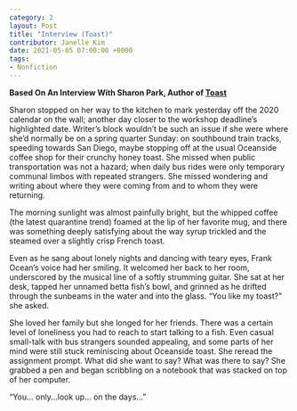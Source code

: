 ---
category: 2
layout: Post
title: "Interview (Toast)"
contributor: Janelle Kim
date: 2021-05-05 07:00:00 +0000
tags: 
- Nonfiction
---
<strong>Based On An Interview With Sharon Park, Author of <a href="{{ site.baseurl }}/2/toast">Toast</a></strong>

Sharon stopped on her way to the kitchen to mark yesterday off the 2020 calendar on the wall; another day closer to the workshop deadline’s highlighted date. Writer’s block wouldn’t be such an issue if she were where she’d normally be on a spring quarter Sunday: on southbound train tracks, speeding towards San Diego, maybe stopping off at the usual Oceanside coffee shop for their crunchy honey toast. She missed when public transportation was not a hazard; when daily bus rides were only temporary communal limbos with repeated strangers. She missed wondering and writing about where they were coming from and to whom they were returning.

The morning sunlight was almost painfully bright, but the whipped coffee (the latest quarantine trend) foamed at the lip of her favorite mug, and there was something deeply satisfying about the way syrup trickled and the steamed over a slightly crisp French toast. 

Even as he sang about lonely nights and dancing with teary eyes, Frank Ocean’s voice had her smiling. It welcomed her back to her room, underscored by the musical line of a softly strumming guitar. She sat at her desk, tapped her unnamed betta fish’s bowl, and grinned as he drifted through the sunbeams in the water and into the glass. “You like my toast?” she asked.

She loved her family but she longed for her friends. There was a certain level of loneliness you had to reach to start talking to a fish. Even casual small-talk with bus strangers sounded appealing, and some parts of her mind were still stuck reminiscing about Oceanside toast. She reread the assignment prompt. What did she want to say? What was there to say? She grabbed a pen and began scribbling on a notebook that was stacked on top of her computer. 

“You... only...look up… on the days…”
